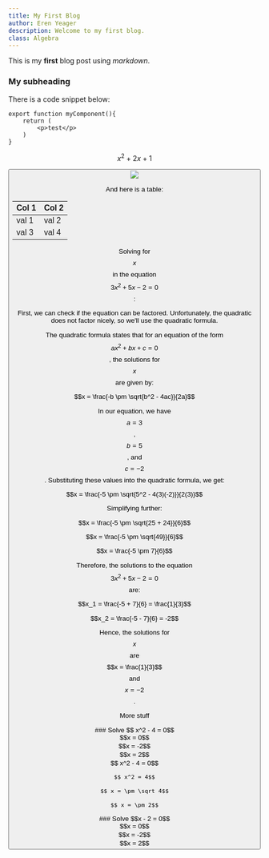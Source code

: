 ```yaml
---
title: My First Blog
author: Eren Yeager
description: Welcome to my first blog.
class: Algebra
---
```


This is my **first** blog post using *markdown*.

### My subheading


There is a code snippet below:
```
export function myComponent(){
    return (
        <p>test</p>
    )
}
```

$$ x^2+2x+1 $$ 


<Button text="my button"/>

<Image src="/mathcelo/img/triangle.png" />



And here is a table:

| Col 1 | Col 2 |
| ----- | ----- |
| val 1 | val 2 |
| val 3 | val 4 |


Solving for $$x$$ in the equation $$3x^2 + 5x - 2 = 0$$:




First, we can check if the equation can be factored. Unfortunately, the quadratic does not factor nicely, so we'll use the quadratic formula.

The quadratic formula states that for an equation of the form $$ax^2 + bx + c = 0$$, the solutions for $$x$$ are given by:

$$x = \frac{-b \pm \sqrt{b^2 - 4ac}}{2a}$$

In our equation, we have $$a = 3$$, $$b = 5$$, and $$c = -2$$. Substituting these values into the quadratic formula, we get:

$$x = \frac{-5 \pm \sqrt{5^2 - 4(3)(-2)}}{2(3)}$$

Simplifying further:

$$x = \frac{-5 \pm \sqrt{25 + 24}}{6}$$

$$x = \frac{-5 \pm \sqrt{49}}{6}$$

$$x = \frac{-5 \pm 7}{6}$$

Therefore, the solutions to the equation $$3x^2 + 5x - 2 = 0$$ are:

$$x_1 = \frac{-5 + 7}{6} = \frac{1}{3}$$

$$x_2 = \frac{-5 - 7}{6} = -2$$

Hence, the solutions for $$x$$ are $$x = \frac{1}{3}$$ and $$x = -2$$.

More stuff

<MultipleChoice allowMultiple={true}>
### Solve $$ x^2 - 4 = 0$$
        <Option isAnswer={false}>$$x = 0$$</Option>
        <Option isAnswer={true}>$$x = -2$$</Option>
        <Option isAnswer={true}>$$x = 2$$</Option>
</MultipleChoice>

<ObscureSection>
    $$ x^2 - 4 = 0$$

    $$ x^2 = 4$$

    $$ x = \pm \sqrt 4$$

    $$ x = \pm 2$$
</ObscureSection>


<MultipleChoice allowMultiple={false}>
### Solve $$x - 2 = 0$$
        <Option isAnswer={false}>$$x = 0$$</Option>
        <Option isAnswer={false}>$$x = -2$$</Option>
        <Option isAnswer={true}>$$x = 2$$</Option>
</MultipleChoice>

